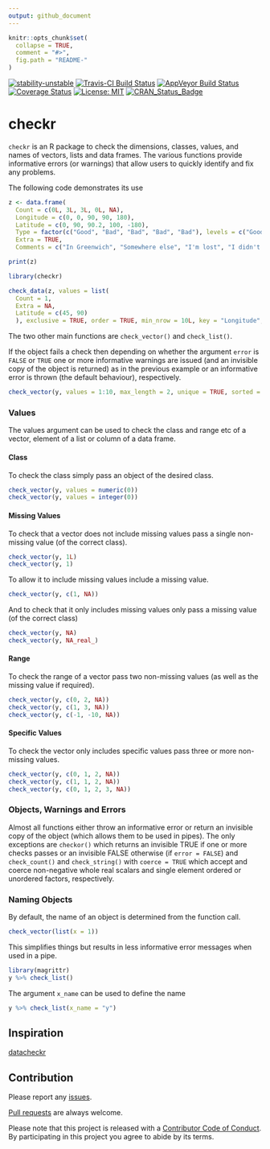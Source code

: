 ```yaml
---
output: github_document
---
```


<!-- README.md is generated from README.Rmd. Please edit that file -->

```r
knitr::opts_chunk$set(
  collapse = TRUE,
  comment = "#>",
  fig.path = "README-"
)
```

[![stability-unstable](https://img.shields.io/badge/stability-unstable-yellow.svg)](https://github.com/joethorley/stability-badges#unstable)
[![Travis-CI Build Status](https://travis-ci.org/poissonconsulting/checkr.svg?branch=master)](https://travis-ci.org/poissonconsulting/checkr)
[![AppVeyor Build Status](https://ci.appveyor.com/api/projects/status/github/poissonconsulting/checkr?branch=master&svg=true)](https://ci.appveyor.com/project/poissonconsulting/checkr)
[![Coverage Status](https://img.shields.io/codecov/c/github/poissonconsulting/checkr/master.svg)](https://codecov.io/github/poissonconsulting/checkr?branch=master)
[![License: MIT](https://img.shields.io/badge/License-MIT-green.svg)](https://opensource.org/licenses/MIT)
[![CRAN_Status_Badge](http://www.r-pkg.org/badges/version/checkr)](https://cran.r-project.org/package=checkr)

# checkr

`checkr` is an R package to check the dimensions, classes, values, and names of vectors, lists and data frames.
The various functions provide informative errors (or warnings) that allow users to quickly identify and fix any problems.

The following code demonstrates its use
```r
z <- data.frame(
  Count = c(0L, 3L, 3L, 0L, NA), 
  Longitude = c(0, 0, 90, 90, 180), 
  Latitude = c(0, 90, 90.2, 100, -180),
  Type = factor(c("Good", "Bad", "Bad", "Bad", "Bad"), levels = c("Good", "Bad")),
  Extra = TRUE,
  Comments = c("In Greenwich", "Somewhere else", "I'm lost", "I didn't see any", "Help"), stringsAsFactors = FALSE)

print(z)

library(checkr)

check_data(z, values = list(
  Count = 1,
  Extra = NA,
  Latitude = c(45, 90)
  ), exclusive = TRUE, order = TRUE, min_nrow = 10L, key = "Longitude", error = FALSE)
```

The two other main functions are `check_vector()` and `check_list()`.

If the object fails a check then depending on whether the argument `error` is `FALSE` or `TRUE`  one or more informative warnings are issued (and an invisible copy of the object is returned) as in the previous example or an informative error is thrown (the default behaviour), respectively.

```r
check_vector(y, values = 1:10, max_length = 2, unique = TRUE, sorted = TRUE, named = TRUE)
```

### Values

The values argument can be used to check the class and range etc of a vector, element of a list or column of a data frame.

#### Class

To check the class simply pass an object of the desired class.
```r
check_vector(y, values = numeric(0))
check_vector(y, values = integer(0))
```

#### Missing Values

To check that a vector does not include missing values pass a single non-missing value (of the correct class).
```r
check_vector(y, 1L)
check_vector(y, 1)
```

To allow it to include missing values include a missing value.
```r
check_vector(y, c(1, NA))
```

And to check that it only includes missing values only pass a missing value (of the correct class)
```r
check_vector(y, NA)
check_vector(y, NA_real_)
```

#### Range

To check the range of a vector pass two non-missing values (as well as the missing value if required).
```r
check_vector(y, c(0, 2, NA))
check_vector(y, c(1, 3, NA))
check_vector(y, c(-1, -10, NA))
```

#### Specific Values

To check the vector only includes specific values pass three or more non-missing values.
```r
check_vector(y, c(0, 1, 2, NA))
check_vector(y, c(1, 1, 2, NA))
check_vector(y, c(0, 1, 2, 3, NA))
```

### Objects, Warnings and Errors

Almost all functions either throw an informative error or return an invisible copy of the object (which allows them to be used in pipes).
The only exceptions are `checkor()` which returns an invisible TRUE if one or more checks passes or an invisible FALSE otherwise (if `error = FALSE`) and `check_count()` and `check_string()` with `coerce = TRUE` which accept and coerce non-negative whole real scalars and single element ordered or unordered factors, respectively.

### Naming Objects

By default, the name of an object is determined from the function call.
```r
check_vector(list(x = 1))
```

This simplifies things but results in less informative error messages when used in a pipe.
```r
library(magrittr)
y %>% check_list()
```

The argument `x_name` can be used to define the name
```r
y %>% check_list(x_name = "y")
```



## Inspiration

[datacheckr](https://github.com/poissonconsulting/datacheckr)

## Contribution

Please report any [issues](https://github.com/poissonconsulting/checkr/issues).

[Pull requests](https://github.com/poissonconsulting/checkr/pulls) are always welcome.

Please note that this project is released with a [Contributor Code of Conduct](CONDUCT.md). By participating in this project you agree to abide by its terms.
